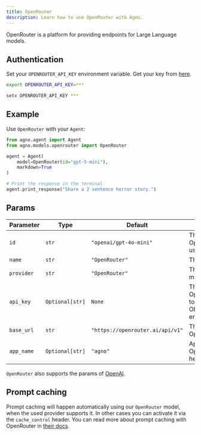 ```yaml
---
title: OpenRouter
description: Learn how to use OpenRouter with Agno.
---
```


OpenRouter is a platform for providing endpoints for Large Language models.

## Authentication

Set your `OPENROUTER_API_KEY` environment variable. Get your key from [here](https://openrouter.ai/settings/keys).

<CodeGroup>

```bash Mac
export OPENROUTER_API_KEY=***
```

```bash Windows
setx OPENROUTER_API_KEY ***
```

</CodeGroup>

## Example

Use `OpenRouter` with your `Agent`:

<CodeGroup>

```python agent.py
from agno.agent import Agent
from agno.models.openrouter import OpenRouter

agent = Agent(
    model=OpenRouter(id="gpt-5-mini"),
    markdown=True
)

# Print the response in the terminal
agent.print_response("Share a 2 sentence horror story.")

```

</CodeGroup>

## Params

| Parameter    | Type               | Default                        | Description                                                           |
| ------------ | ------------------ | ------------------------------ | --------------------------------------------------------------------- |
| `id`         | `str`              | `"openai/gpt-4o-mini"`         | The id of the OpenRouter model to use                                |
| `name`       | `str`              | `"OpenRouter"`                | The name of the model                                                 |
| `provider`   | `str`              | `"OpenRouter"`                | The provider of the model                                             |
| `api_key`    | `Optional[str]`    | `None`                         | The API key for OpenRouter (defaults to OPENROUTER_API_KEY env var)  |
| `base_url`   | `str`              | `"https://openrouter.ai/api/v1"` | The base URL for the OpenRouter API                                |
| `app_name`   | `Optional[str]`    | `"agno"`                       | Application name for OpenRouter request headers                       |

`OpenRouter` also supports the params of [OpenAI](/reference/models/openai).

## Prompt caching

Prompt caching will happen automatically using our `OpenRouter` model, when the used provider supports it. In other cases you can activate it via the `cache_control` header.
You can read more about prompt caching with OpenRouter in [their docs](https://openrouter.ai/docs/features/prompt-caching).
